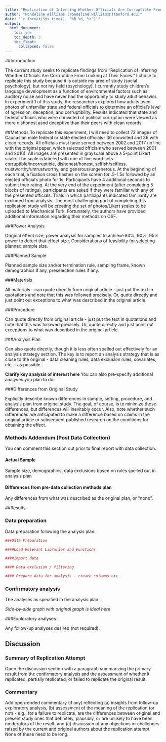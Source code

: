 ```yaml
---
title: "Replication of Inferring Whether Officials Are Corruptible From Looking at Their Faces by Lin, Adolphs & Alvarez (2018, Psychological Science)"
author: "Rondeline Williams (rondeline.williams@stanford.edu)"
date: "`r format(Sys.time(), '%B %d, %Y')`"
output:
  html_document:
    toc: yes
    toc_depth: 3
    toc_float:
      collapsed: false
---
```


##Introduction

The current study seeks to replicate findings from "Replication of Inferring Whether Officials Are Corruptible From Looking at Their Faces." I chose to replicate this study because it is outside my area of study (social psychology), but not my field (psychology). I currently study children's language development as a function of environmental factors such as auditory noise and have never had the opportunity to study adult behavior. In experiment 1 of this study, the researchers explored how adults used photos of unfamiliar state and federal officials to determine an official's level of agression, deception, and corruptibility. Results indicated that state and federal officials who were convicted of political corruption were viewed as more dishonest asnd deceptive than their peers with clean records. 

##Methods
To replicate this experiment, I will need to collect 72 images of Caucasian male federal or state elected officials- 36 convicted and 36 with clean records. All officials must have served between 2002 and 2017 (in line with the original paper, which selected officials who served between 2001 and 2016). All images are presented in grayscale above a 5-point Likert scale. The scale is labeled with one of five word sets- corruptible/incorruptible, dishonest/honest, selfish/selfless, trustworthy/untrustworthy, and generous/ungenerous. At the beginning of each trial, a fixation cross flashes on the screen for .5-1.5s followed by an elected official's photo for 1s. Participants have 4 additional seconds to submit their rating. At the very end of the experiment (after completing 5 blocks of ratings), participants are asked if they were familiar with any of the presented officials. Trials in which participants indicated familiarity are excluded from analysis. 
The most challenging part of completing this replication study will be creating the set of photos/Likert scales to be uploaded to Mechanical Turk. Fortunately, the authors have provided additional information regarding their methods on OSF.

###Power Analysis

Original effect size, power analysis for samples to achieve 80%, 90%, 95% power to detect that effect size.  Considerations of feasibility for selecting planned sample size.

###Planned Sample

Planned sample size and/or termination rule, sampling frame, known demographics if any, preselection rules if any.

###Materials

All materials - can quote directly from original article - just put the text in quotations and note that this was followed precisely.  Or, quote directly and just point out exceptions to what was described in the original article.

###Procedure	

Can quote directly from original article - just put the text in quotations and note that this was followed precisely.  Or, quote directly and just point out exceptions to what was described in the original article.

###Analysis Plan

Can also quote directly, though it is less often spelled out effectively for an analysis strategy section.  The key is to report an analysis strategy that is as close to the original - data cleaning rules, data exclusion rules, covariates, etc. - as possible.  

**Clarify key analysis of interest here**  You can also pre-specify additional analyses you plan to do.

###Differences from Original Study

Explicitly describe known differences in sample, setting, procedure, and analysis plan from original study.  The goal, of course, is to minimize those differences, but differences will inevitably occur.  Also, note whether such differences are anticipated to make a difference based on claims in the original article or subsequent published research on the conditions for obtaining the effect.

### Methods Addendum (Post Data Collection)

You can comment this section out prior to final report with data collection.

#### Actual Sample
  Sample size, demographics, data exclusions based on rules spelled out in analysis plan

#### Differences from pre-data collection methods plan
  Any differences from what was described as the original plan, or “none”.


##Results


### Data preparation

Data preparation following the analysis plan.
	
```r
###Data Preparation

####Load Relevant Libraries and Functions

####Import data

#### Data exclusion / filtering

#### Prepare data for analysis - create columns etc.
```

### Confirmatory analysis

The analyses as specified in the analysis plan.  

*Side-by-side graph with original graph is ideal here*

###Exploratory analyses

Any follow-up analyses desired (not required).  

## Discussion

### Summary of Replication Attempt

Open the discussion section with a paragraph summarizing the primary result from the confirmatory analysis and the assessment of whether it replicated, partially replicated, or failed to replicate the original result.  

### Commentary

Add open-ended commentary (if any) reflecting (a) insights from follow-up exploratory analysis, (b) assessment of the meaning of the replication (or not) - e.g., for a failure to replicate, are the differences between original and present study ones that definitely, plausibly, or are unlikely to have been moderators of the result, and (c) discussion of any objections or challenges raised by the current and original authors about the replication attempt.  None of these need to be long.
